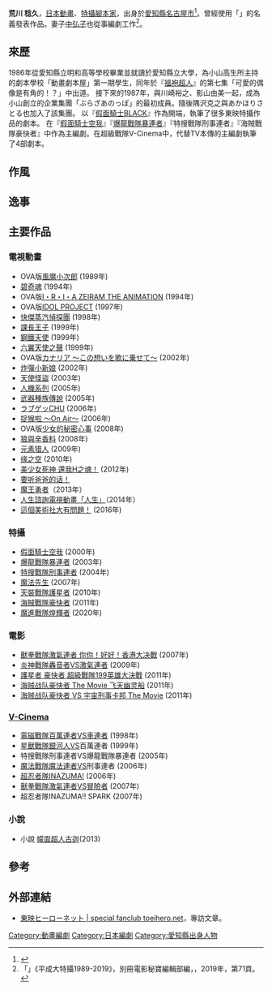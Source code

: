 {{noteTA|G1=Anime}}
{{Infobox writer <!-- For more information see [[:Template:Infobox_Writer/doc|:Template:Infobox Writer/doc]]. --> 
| image         =  
| imagesize     = 
| alt           = 
| caption       =
| pseudonym     = 
| birth_name    = 
| birth_date    = {{Birth date and age|1964|03|14}}
| birth_place   = {{JPN}}[[愛知縣|愛知縣]][[名古屋市|名古屋市]]
| death_date    = 
| death_place   = 
| resting_place = 
| occupation    = 編劇家
| language      = 日文
| nationality   = 日本人
| ethnicity     = 
| citizenship   = {{JPN}}
| education     = 
| alma_mater    = [[愛知縣立大學|愛知縣立大學]]
| period        = 
| genre         = [[科幻|科幻]]
| subject       = 
| movement      = 
| notableworks  = 
| spouse        = 
| partner       = 
| children      = 
| relatives     = 
| influences    = 
| influenced    = 
| awards        = 
| signature     = 
| signature_alt = 
| website       = 
| portaldisp    = 
}}
'''荒川 稔久'''{{BD|1964年|3月14日||}}，[[日本動畫|日本動畫]]、[[特攝|特攝]][[腳本家|腳本家]]，出身於[[愛知縣|愛知縣]][[名古屋市|名古屋市]]<ref>{{cite web|url=http://www.toeihero.net/archive/noa/backnumber/deka/interview/08.html|title=東映ヒーローネット - special fanclub toeihero.net|language=ja|accessdate=2011-03-08|deadurl=yes|archiveurl=https://web.archive.org/web/20110522124125/http://toeihero.net/archive/noa/backnumber/deka/interview/08.html|archivedate=2011-05-22}}</ref>。曾經使用「'''{{lang|ja|木下健}}'''」的名義發表作品。妻子[[中弘子|中弘子]]也從事編劇工作<ref>「{{lang|ja|平成のヒーロー――特撮脚本家対談 INTERVIEW 荒川稔久×[[會川昇|會川昇]]}}」《平成大特攝1989-2019》，別冊電影秘寶編輯部編，{{link-ja|洋泉社|洋泉社}}，2019年，第71頁。</ref>。

== 來歷 ==
1986年從愛知縣立明和高等學校畢業並就讀於愛知縣立大學，為小山高生所主持的劇本學校「動畫劇本屋」第一期學生，同年於『[[褞袍超人|褞袍超人]]』的第七集「可愛的偶像是有角的！？」中出道。
接下來的1987年，與川崎裕之、影山由美一起，成為小山創立的企業集團「ぶらざあのっぽ」的最初成員。隨後隅沢克之與あかほりさとる也加入了該集團。
以『[[假面騎士BLACK|假面騎士BLACK]]』作為開端，執筆了很多東映特攝作品的劇本。
在『[[假面騎士空我|假面騎士空我]]』『[[爆龍戰隊暴連者|爆龍戰隊暴連者]]』『特搜戰隊刑事連者』『海賊戰隊豪快者』中作為主編劇。在超級戰隊V-Cinema中，代替TV本傳的主編劇執筆了4部劇本。

== 作風 ==

== 逸事 ==

==主要作品==
===電視動畫===
* OVA版[[風魔小次郎|風魔小次郎]] (1989年)
* [[碧奇魂|碧奇魂]] (1994年)
* OVA版[[I・R・I・A_ZEIRAM_THE_ANIMATION|I・R・I・A ZEIRAM THE ANIMATION]] (1994年)
* OVA版[[IDOL_PROJECT|IDOL PROJECT]] (1997年)
* [[快傑蒸汽偵探團|快傑蒸汽偵探團]] (1998年)
* [[課長王子|課長王子]] (1999年)
* [[鋼鐵天使|鋼鐵天使]] (1999年)
* [[六翼天使之聲|六翼天使之聲]] (1999年)
* OVA版[[カナリア_〜この想いを歌に乗せて〜|カナリア 〜この想いを歌に乗せて〜]] (2002年)
* [[炸彈小新娘|炸彈小新娘]] (2002年)
* [[天使怪盜|天使怪盜]] (2003年)
* [[人機系列|人機系列]] (2005年)
* [[武器種族傳說|武器種族傳說]] (2005年)
* [[ラブゲッCHU|ラブゲッCHU]] (2006年)
* [[捉猴啦_～On_Air～|捉猴啦 ～On Air～]] (2006年)
* OVA版[[少女的秘密心事|少女的秘密心事]] (2008年)
* [[狼與辛香料|狼與辛香料]] (2008年)
* [[元素猎人|元素猎人]] (2009年)
* [[缘之空|缘之空]] (2010年)
* [[美少女死神_還我H之魂！|美少女死神 還我H之魂！]] (2012年)
* [[要听爸爸的话！|要听爸爸的话！]]
* [[魔王勇者|魔王勇者]]（2013年）
* [[人生_(輕小說)|人生諮詢電視動畫「人生」]]（2014年）
* [[這個美術社大有問題！|這個美術社大有問題！]] (2016年)

===特攝===
* [[假面騎士空我|假面騎士空我]] (2000年)
* [[爆龍戰隊暴連者|爆龍戰隊暴連者]] (2003年)
* [[特搜戰隊刑事連者|特搜戰隊刑事連者]] (2004年)
* [[魔法先生#電視劇|魔法先生]] (2007年)
* [[天裝戰隊護星者|天裝戰隊護星者]] (2010年)
* [[海賊戰隊豪快者|海賊戰隊豪快者]] (2011年)
* [[魔進戰隊煌輝者|魔進戰隊煌輝者]] (2020年)

===電影===
* [[獸拳戰隊激氣連者_你你！好好！香港大决戰|獸拳戰隊激氣連者 你你！好好！香港大决戰]] (2007年)
* [[炎神戰隊轟音者VS激氣連者|炎神戰隊轟音者VS激氣連者]] (2009年)
* [[護星者_豪快者_超級戰隊199英雄大決戰|護星者 豪快者 超級戰隊199英雄大決戰]] (2011年)
* [[海贼战队豪快者_The_Movie_飞天幽灵船|海贼战队豪快者 The Movie 飞天幽灵船]] (2011年)
* [[海贼战队豪快者_VS_宇宙刑事卡邦_The_Movie|海贼战队豪快者 VS 宇宙刑事卡邦 The Movie]] (2011年)

===[[V-Cinema|V-Cinema]]===
* [[電磁戰隊百萬連者|電磁戰隊百萬連者]]VS[[激走戰隊車連者|車連者]] (1998年)
* [[星獸戰隊銀河人|星獸戰隊銀河人]]VS百萬連者 (1999年)
* 特搜戰隊刑事連者VS爆龍戰隊暴連者 (2005年)
* [[魔法戰隊魔法連者|魔法戰隊魔法連者]]VS刑事連者 (2006年)
* [[超忍者隊INAZUMA!|超忍者隊INAZUMA!]] (2006年)
* [[獸拳戰隊激氣連者|獸拳戰隊激氣連者]]VS[[轟轟戰隊冒險者|冒險者]] (2007年)
* 超忍者隊INAZUMA!! SPARK (2007年)                 
===小說===
*小說  [[幪面超人古迦|幪面超人古迦]](2013)

==參考==
{{Reflist|2}}

== 外部連結 ==
* {{ja}} [https://web.archive.org/web/20110522124125/http://toeihero.net/archive/noa/backnumber/deka/interview/08.html 東映ヒーローネット | special fanclub toeihero.net]，專訪文章。



{{DEFAULTSORT:Arakawa, Naruhisa}}
[[Category:動畫編劇|Category:動畫編劇]]
[[Category:日本編劇|Category:日本編劇]]
[[Category:愛知縣出身人物|Category:愛知縣出身人物]]
